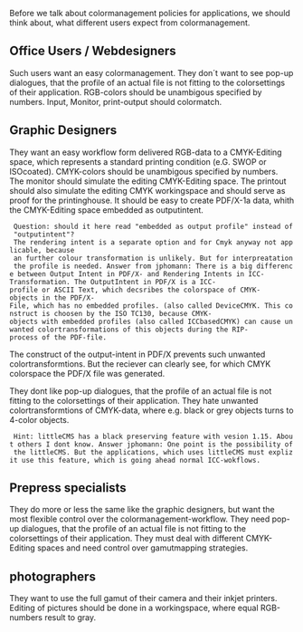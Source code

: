 Before we talk about colormanagement policies for applications, we should think about, what different users expect from colormanagement. 


== Office Users / Webdesigners ==

Such users want an easy colormanagement. They don´t want to see pop-up dialogues, that the profile of an actual file is not fitting to the colorsettings of their application.
RGB-colors should be unambigous specified by numbers. Input, Monitor, print-output should colormatch.


== Graphic Designers ==

They want an easy workflow form delivered RGB-data to a CMYK-Editing space, which represents a standard printing condition (e.G. SWOP or ISOcoated). CMYK-colors should be unambigous specified by numbers. The monitor should simulate the editing CMYK-Editing space. 
The printout should also simulate the editing CMYK workingspace and should serve as proof for the printinghouse. It should be easy to create PDF/X-1a data, whith the CMYK-Editing space embedded as outputintent.

  Question: should it here read "embedded as output profile" instead of "outputintent"?
  The rendering intent is a separate option and for Cmyk anyway not applicable, because
  an further colour transformation is unlikely. But for interpreatation the profile is needed. Answer from jphomann: There is a big difference between Output Intent in PDF/X- and Rendering Intents in ICC-Transformation. The OutputIntent in PDF/X is a ICC-profile or ASCII Text, which decsribes the colorspace of CMYK-objects in the PDF/X-File, which has no embedded profiles. (also called DeviceCMYK. This construct is choosen by the ISO TC130, because CMYK-objects with embedded profiles (also called ICCbasedCMYK) can cause unwanted colortransformations of this objects during the RIP-process of the PDF-file. 
The construct of the output-intent in PDF/X prevents such unwanted colortransformtions. But the reciever can clearly see, for which CMYK colorspace the PDF/X file was generated.


They dont like pop-up dialogues, that the profile of an actual file is not fitting to the colorsettings of their application. They hate unwanted colortransformtions of CMYK-data, where e.g. black or grey objects turns to 4-color objects.

  Hint: littleCMS has a black preserving feature with vesion 1.15. About others I dont know. Answer jphomann: One point is the possibility of the littleCMS. But the applications, which uses littleCMS must explizit use this feature, which is going ahead normal ICC-wokflows.


== Prepress specialists ==

They do more or less the same like the graphic designers, but want the most flexible control over the colormanagement-workflow. They need pop-up dialogues, that the profile of an actual file is not fitting to the colorsettings of their application. They must deal with different CMYK-Editing spaces and need control over gamutmapping strategies.

== photographers ==

They want to use the full gamut of their camera and their inkjet printers. Editing of pictures should be done in a workingspace, where equal RGB-numbers result to gray.